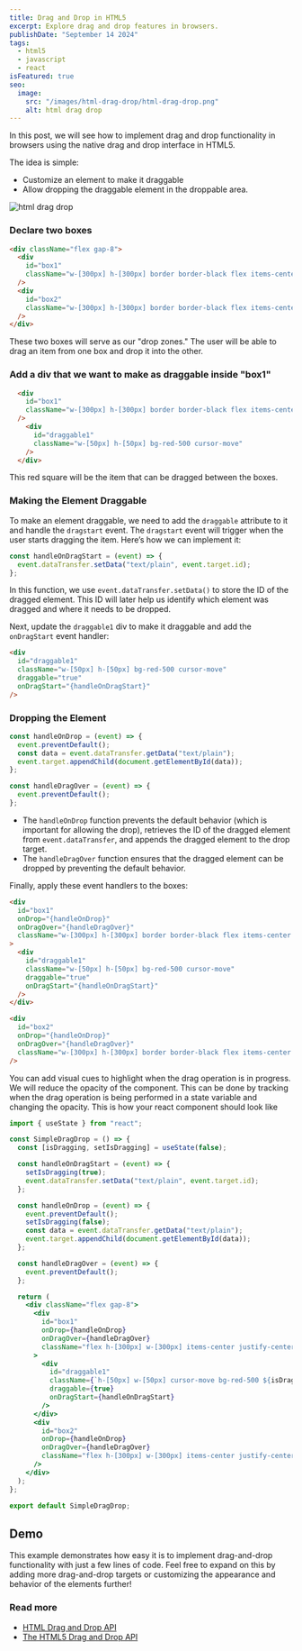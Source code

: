 ```yaml
---
title: Drag and Drop in HTML5
excerpt: Explore drag and drop features in browsers.
publishDate: "September 14 2024"
tags:
  - html5
  - javascript
  - react
isFeatured: true
seo:
  image:
    src: "/images/html-drag-drop/html-drag-drop.png"
    alt: html drag drop
---
```



In this post, we will see how to implement drag and drop functionality in browsers using the native drag and drop interface in HTML5.

The idea is simple:

- Customize an element to make it draggable
- Allow dropping the draggable element in the droppable area.

<img src="/images/html-drag-drop/html-drag-drop.svg" alt="html drag drop" />

### Declare two boxes

```html
<div className="flex gap-8">
  <div
    id="box1"
    className="w-[300px] h-[300px] border border-black flex items-center justify-center"
  />
  <div
    id="box2"
    className="w-[300px] h-[300px] border border-black flex items-center justify-center"
  />
</div>
```

These two boxes will serve as our "drop zones." The user will be able to drag an item from one box and drop it into the other.

### Add a div that we want to make as draggable inside "box1"

```html
  <div
    id="box1"
    className="w-[300px] h-[300px] border border-black flex items-center justify-center"
  />
    <div
      id="draggable1"
      className="w-[50px] h-[50px] bg-red-500 cursor-move"
    />
  </div>
```

This red square will be the item that can be dragged between the boxes.

### Making the Element Draggable

To make an element draggable, we need to add the `draggable` attribute to it and handle the `dragstart` event.
The `dragstart` event will trigger when the user starts dragging the item. Here’s how we can implement it:

```js
const handleOnDragStart = (event) => {
  event.dataTransfer.setData("text/plain", event.target.id);
};
```

In this function, we use `event.dataTransfer.setData()` to store the ID of the dragged element. This ID will later help us identify which element was dragged and where it needs to be dropped.

Next, update the `draggable1` div to make it draggable and add the `onDragStart` event handler:

```html
<div
  id="draggable1"
  className="w-[50px] h-[50px] bg-red-500 cursor-move"
  draggable="true"
  onDragStart="{handleOnDragStart}"
/>
```

### Dropping the Element

```js
const handleOnDrop = (event) => {
  event.preventDefault();
  const data = event.dataTransfer.getData("text/plain");
  event.target.appendChild(document.getElementById(data));
};

const handleDragOver = (event) => {
  event.preventDefault();
};
```

- The `handleOnDrop` function prevents the default behavior (which is important for allowing the drop), retrieves the ID of the dragged element from `event.dataTransfer`, and appends the dragged element to the drop target.
- The `handleDragOver` function ensures that the dragged element can be dropped by preventing the default behavior.

Finally, apply these event handlers to the boxes:

```html
<div
  id="box1"
  onDrop="{handleOnDrop}"
  onDragOver="{handleDragOver}"
  className="w-[300px] h-[300px] border border-black flex items-center justify-center"
>
  <div
    id="draggable1"
    className="w-[50px] h-[50px] bg-red-500 cursor-move"
    draggable="true"
    onDragStart="{handleOnDragStart}"
  />
</div>

<div
  id="box2"
  onDrop="{handleOnDrop}"
  onDragOver="{handleDragOver}"
  className="w-[300px] h-[300px] border border-black flex items-center justify-center"
/>
```

You can add visual cues to highlight when the drag operation is in progress. We will reduce the opacity of the component.
This can be done by tracking when the drag operation is being performed in a state variable and changing the opacity.
This is how your react component should look like

```jsx
import { useState } from "react";

const SimpleDragDrop = () => {
  const [isDragging, setIsDragging] = useState(false);

  const handleOnDragStart = (event) => {
    setIsDragging(true);
    event.dataTransfer.setData("text/plain", event.target.id);
  };

  const handleOnDrop = (event) => {
    event.preventDefault();
    setIsDragging(false);
    const data = event.dataTransfer.getData("text/plain");
    event.target.appendChild(document.getElementById(data));
  };

  const handleDragOver = (event) => {
    event.preventDefault();
  };

  return (
    <div className="flex gap-8">
      <div
        id="box1"
        onDrop={handleOnDrop}
        onDragOver={handleDragOver}
        className="flex h-[300px] w-[300px] items-center justify-center border border-main"
      >
        <div
          id="draggable1"
          className={`h-[50px] w-[50px] cursor-move bg-red-500 ${isDragging ? "opacity-50" : "opacity-100"}`}
          draggable={true}
          onDragStart={handleOnDragStart}
        />
      </div>
      <div
        id="box2"
        onDrop={handleOnDrop}
        onDragOver={handleDragOver}
        className="flex h-[300px] w-[300px] items-center justify-center border border-main"
      />
    </div>
  );
};

export default SimpleDragDrop;
```

## Demo

<SimpleDragDrop client:visible />

This example demonstrates how easy it is to implement drag-and-drop functionality with just a few lines of code. Feel free to expand on this by adding more drag-and-drop targets or customizing the appearance and behavior of the elements further!

### Read more

- [HTML Drag and Drop API](https://developer.mozilla.org/en-US/docs/Web/API/HTML_Drag_and_Drop_API)
- [The HTML5 Drag and Drop API](https://web.dev/articles/drag-and-drop)
